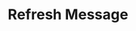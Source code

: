 ---
openapi: post /v1/conversation/{conversation_id}/messages/{message_id}/refresh
title: Refresh Message
description: Refresh a message
---